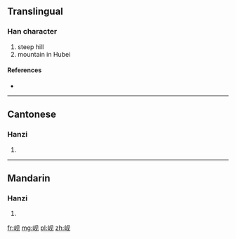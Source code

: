 {{also|峴}}
==Translingual==

===Han character===
{{Han char|rn=46|rad=山|as=04|sn=7|four=|canj=山月竹山 (UBHU)}}

# steep hill
# mountain in Hubei

====References====
* {{Han ref|kx=0308.331|hdz=10763.100|uh=5C98|ud=23704}}

----

==Cantonese==

===Hanzi===
{{yue-hanzi|jyut=[[jin6]]|y=yin6|tra=峴}}

# {{defn|lang=yue|sort=山04}}

----

==Mandarin==

===Hanzi===
{{cmn-hanzi|tra=峴|pin=[[xiàn]] ([[xian4]]), [[pí]] ([[pi2]]), [[pō]] ([[po1]])|wg=hsien<sup>4</sup>, p'i<sup>2</sup>, p'o<sup>1</sup>}}

# {{defn|lang=cmn|sort=山04}}

[[fr:岘]]
[[mg:岘]]
[[pl:岘]]
[[zh:岘]]